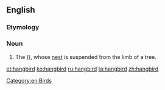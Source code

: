 ==English==
{{rfi}}
===Etymology===
{{compound|hang|bird}}
===Noun===
{{en-noun}}

# {{context|zoology|lang=en}} The {{vern|Baltimore oriole}} ({{taxlink|Icterus galbula|species|noshow=1}}), whose [[nest]] is suspended from the limb of a tree. 

[[Category:en:Birds]]

[[et:hangbird]]
[[ko:hangbird]]
[[ru:hangbird]]
[[ta:hangbird]]
[[zh:hangbird]]